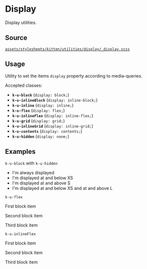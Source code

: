 
<Meta title="Documentation/CSS Utilities/Display/display" />

# Display

Display utilities.

## Source

[`assets/stylesheets/kitten/utilities/display/_display.scss`](https://github.com/KissKissBankBank/kitten/blob/master/assets/stylesheets/kitten/utilities/display/_display.scss)

## Usage

Utility to set the items `display` property according to media-queries.

Accepted classes:

- **`k-u-block`** (`display: block;`)
- **`k-u-inlineBlock`** (`display: inline-block;`)
- **`k-u-inline`** (`display: inline;`)
- **`k-u-flex`** (`display: flex;`)
- **`k-u-inlineFlex`** (`display: inline-flex;`)
- **`k-u-grid`** (`display: grid;`)
- **`k-u-inlineGrid`** (`display: inline-grid;`)
- **`k-u-contents`** (`display: contents;`)
- **`k-u-hidden`** (`display: none;`)


## Examples

`k-u-block` with `k-u-hidden`
<Canvas>
<ul>
  <li>
    <span className="k-u-block">
      I'm always displayed
    </span>
  </li>
  <li>
    <span className="k-u-hidden k-u-block@xs-down">
      I'm displayed at and below XS
    </span>
  </li>
  <li>
    <span className="k-u-hidden k-u-block@s-up">
      I'm displayed at and above S
    </span>
  </li>
  <li>
    <span className="k-u-block k-u-hidden@s-up k-u-block@l-up">
      I'm displayed at and below XS and at and above L
    </span>
  </li>
</ul>
</Canvas>


`k-u-flex`
<Canvas className="has-overrides show-flex">
<div className="k-u-flex">
  <p>
    First block item
  </p>
  <p>
    Second block item
  </p>
  <p>
    Third block item
  </p>
</div>
</Canvas>

`k-u-inlineFlex`
<Canvas className="has-overrides show-flex">
<div className="k-u-inlineFlex">
  <p>
    First block item
  </p>
  <p>
    Second block item
  </p>
  <p>
    Third block item
  </p>
</div>
</Canvas>
